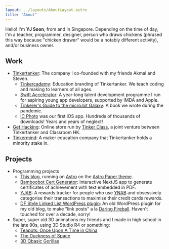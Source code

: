 ```yaml
---
layout: ../layouts/AboutLayout.astro
title: "About"
---
```



Hello! I'm **YJ Soon**, from and in Singapore. Depending on the time of day, I'm a teacher, programmer, designer, person who draws chickens (phrased this way because "chicken drawer" would be a notably different activity), and/or business owner.

<Socials />

## Work

- [Tinkertanker](https://tinkertanker.com): The company I co-founded with my friends Akmal and Steven.
  - [Tinkercademy](https://tinkercademy.com): Education branding of Tinkertanker. We teach coding and making to learners of all ages.
  - [Swift Accelerator](https://swiftinsg.org): A year-long talent development programme I run for aspiring young app developers, supported by IMDA and Apple.
  - [Tinkerer's Guide to the micro:bit Galaxy](https://tgttmg.tk.sg): A book we wrote during the pandemic.
  - [IC Photo](https://icphoto.tinkertanker.com) was our first iOS app. Hundreds of thousands of downloads! Years and years of neglect!
- [Get Hacking](https://gethacking.com): Online store run by [Tinker Class](https://tinkerclass.tech), a joint venture between Tinkertanker and Classroom HK.
- [Tinkermind](https://tinkermind.sg): A maker education company that Tinkertanker holds a minority stake in.

## Projects

- Programming projects
  - [This blog](https://github.com/yjsoon/blog), running on [Astro](https://astro.build) on the [Astro Paper theme](https://github.com/satnaing/astro-paper).
  - [Bamboobot Cert Generator](https://github.com/tinkertanker/bamboobot-cert-generator): Interactive NextJS app to generate certificates of achievement with text embedded in PDF.
  - [YJAB](https://yjab.netlify.app): A rewards tracker for people who use [YNAB](https://ynab.com) and obsessively categorise their transactions to maximise their credit cards rewards. 
  - [DF Style Linked List WordPress plugin](https://github.com/yjsoon/df-style-linked-list_wordpress-plugin): An old WordPress plugin for my old blog, to make "link posts" a la [Daring Fireball](https://daringfireball.net). Haven't touched for over a decade, sorry!
- Super, super old 3D animations my friends and I made in high school in the late 90s, using 3D Studio R4 or something:
  - [Teapots: Once Upon A Time in China](https://youtube.com/watch?v=Mw1mhCZvwLQ)
  - [The Duckness of Space](https://youtube.com/watch?v=vuekAy5mGec)
  - [3D Qbasic Gorillas](https://www.youtube.com/watch?v=rm7kP7eSrD8)
